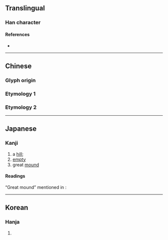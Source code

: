 {{also|丘|㐀}}
{{character info}}

<!-- may be replaced by zh-forms -->

==Translingual==

===Han character===
{{Han char|rn=1|rad=一|as=05|sn=6|four=12101|canj=LPM|ids=⿱北一}}

====References====
* {{Han ref|kx=0078.100|dkj=00045|hdz=10017.110|uh=4E20|ud=20000}}

----

==Chinese==

===Glyph origin===
{{Han etym}}

===Etymology 1===
{{zh-see|丘|v}}
===Etymology 2===
{{zh-see|冀|ss}}

----

==Japanese==

===Kanji===
{{ja-kanji|grade=uc|rs=一05}}

# a [[hill]]; {{non-gloss definition|original form of {{l|ja|丘}}}}
# [[empty]]
# great [[mound]]

====Readings====
{{ja-readings
|goon=く
|kanon=きゅう<きう
|kun=おか-<をか-, むな-し.い
}}

“Great mound” mentioned in ''{{w|Jiyun}}'': <!-- 補過切 音播 關東謂塚大曰丠 -->
{{ja-readings
|goon=は
|kanon=は
}}

----

==Korean==

===Hanja===
{{ko-hanja|hangeul=구|rv=gu|mr=ku}}

# {{rfdef|ko|sort=一05}}